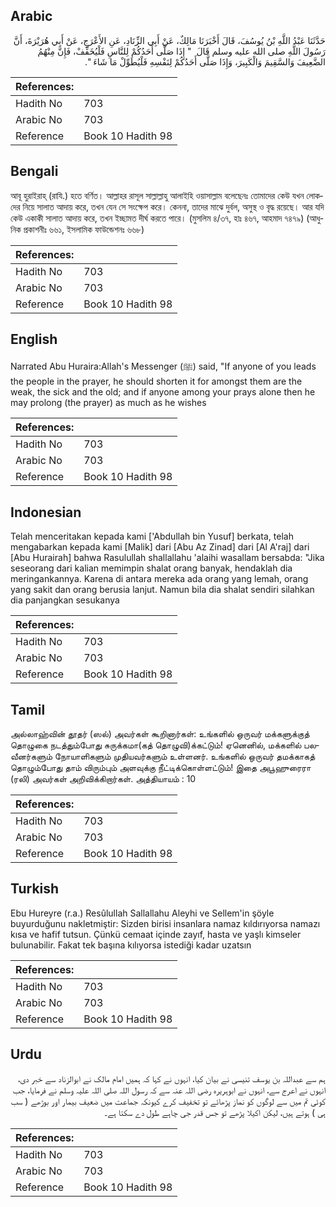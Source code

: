 ## Arabic


<div dir="rtl" lang="ar" style={{fontSize:'larger',backgroundColor:'#f8f9fa',padding:20}}>
حَدَّثَنَا عَبْدُ اللَّهِ بْنُ يُوسُفَ، قَالَ أَخْبَرَنَا مَالِكٌ، عَنْ أَبِي الزِّنَادِ، عَنِ الأَعْرَجِ، عَنْ أَبِي هُرَيْرَةَ، أَنَّ رَسُولَ اللَّهِ صلى الله عليه وسلم قَالَ ‏ "‏ إِذَا صَلَّى أَحَدُكُمْ لِلنَّاسِ فَلْيُخَفِّفْ، فَإِنَّ مِنْهُمُ الضَّعِيفَ وَالسَّقِيمَ وَالْكَبِيرَ، وَإِذَا صَلَّى أَحَدُكُمْ لِنَفْسِهِ فَلْيُطَوِّلْ مَا شَاءَ ‏"‏‏.‏
</div>
<div style={{backgroundColor:'#f8f9fa',padding:20, marginBottom: 10}}><table> <thead> <tr> <th>References:</th> <th></th> </tr> </thead> <tbody><tr><td>Hadith No</td><td>703</td></tr><tr><td>Arabic No</td><td>703</td></tr><tr><td>Reference</td><td>Book 10 Hadith 98</td></tr></tbody></table></div>

## Bengali


<div dir="ltr" lang="bn" style={{fontSize:'larger',backgroundColor:'#f8f9fa',padding:20}}>
আবূ হুরাইরাহ্ (রাযি.) হতে বর্ণিত। আল্লাহর রাসূল সাল্লাল্লাহু আলাইহি ওয়াসাল্লাম বলেছেনঃ তোমাদের কেউ যখন লোকদের নিয়ে সালাত আদায় করে, তখন যেন সে সংক্ষেপ করে। কেননা, তাদের মাঝে দুর্বল, অসুস্থ ও বৃদ্ধ রয়েছে। আর যদি কেউ একাকী সালাত আদায় করে, তখন ইচ্ছামত দীর্ঘ করতে পারে। (মুসলিম ৪/৩৭, হাঃ ৪৬৭, আহমাদ ৭৪৭৯) (আধুনিক প্রকাশনীঃ ৬৬১, ইসলামিক ফাউন্ডেশনঃ ৬৬৮)
</div>
<div style={{backgroundColor:'#f8f9fa',padding:20, marginBottom: 10}}><table> <thead> <tr> <th>References:</th> <th></th> </tr> </thead> <tbody><tr><td>Hadith No</td><td>703</td></tr><tr><td>Arabic No</td><td>703</td></tr><tr><td>Reference</td><td>Book 10 Hadith 98</td></tr></tbody></table></div>

## English


<div dir="ltr" lang="en" style={{fontSize:'larger',backgroundColor:'#f8f9fa',padding:20}}>
Narrated Abu Huraira:Allah's Messenger (ﷺ) said, "If anyone of you leads the people in the prayer, he should shorten it for amongst them are the weak, the sick and the old; and if anyone among your prays alone then he may prolong (the prayer) as much as he wishes
</div>
<div style={{backgroundColor:'#f8f9fa',padding:20, marginBottom: 10}}><table> <thead> <tr> <th>References:</th> <th></th> </tr> </thead> <tbody><tr><td>Hadith No</td><td>703</td></tr><tr><td>Arabic No</td><td>703</td></tr><tr><td>Reference</td><td>Book 10 Hadith 98</td></tr></tbody></table></div>

## Indonesian


<div dir="ltr" lang="id" style={{fontSize:'larger',backgroundColor:'#f8f9fa',padding:20}}>
Telah menceritakan kepada kami ['Abdullah bin Yusuf] berkata, telah mengabarkan kepada kami [Malik] dari [Abu Az Zinad] dari [Al A'raj] dari [Abu Hurairah] bahwa Rasulullah shallallahu 'alaihi wasallam bersabda: "Jika seseorang dari kalian memimpin shalat orang banyak, hendaklah dia meringankannya. Karena di antara mereka ada orang yang lemah, orang yang sakit dan orang berusia lanjut. Namun bila dia shalat sendiri silahkan dia panjangkan sesukanya
</div>
<div style={{backgroundColor:'#f8f9fa',padding:20, marginBottom: 10}}><table> <thead> <tr> <th>References:</th> <th></th> </tr> </thead> <tbody><tr><td>Hadith No</td><td>703</td></tr><tr><td>Arabic No</td><td>703</td></tr><tr><td>Reference</td><td>Book 10 Hadith 98</td></tr></tbody></table></div>

## Tamil


<div dir="ltr" lang="ta" style={{fontSize:'larger',backgroundColor:'#f8f9fa',padding:20}}>
அல்லாஹ்வின் தூதர் (ஸல்) அவர்கள் கூறினார்கள்: உங்களில் ஒருவர் மக்களுக்குத் தொழுகை நடத்தும்போது சுருக்கமா(கத் தொழுவி)க்கட்டும்! ஏனெனில், மக்களில் பலவீனர்களும் நோயாளிகளும் முதியவர்களும் உள்ளனர். உங்களில் ஒருவர் தமக்காகத் தொழும்போது தாம் விரும்பும் அளவுக்கு நீட்டிக்கொள்ளட்டும்! இதை அபூஹுரைரா (ரலி) அவர்கள் அறிவிக்கிறார்கள். அத்தியாயம் : 10
</div>
<div style={{backgroundColor:'#f8f9fa',padding:20, marginBottom: 10}}><table> <thead> <tr> <th>References:</th> <th></th> </tr> </thead> <tbody><tr><td>Hadith No</td><td>703</td></tr><tr><td>Arabic No</td><td>703</td></tr><tr><td>Reference</td><td>Book 10 Hadith 98</td></tr></tbody></table></div>

## Turkish


<div dir="ltr" lang="tr" style={{fontSize:'larger',backgroundColor:'#f8f9fa',padding:20}}>
Ebu Hureyre (r.a.) Resûlullah Sallallahu Aleyhi ve Sellem'in şöyle buyurduğunu nakletmiştir: Sizden birisi insanlara namaz kıldırıyorsa namazı kısa ve hafif tut­sun. Çünkü cemaat içinde zayıf, hasta ve yaşlı kimseler bulunabilir. Fakat tek başına kılıyorsa istediği kadar uzatsın
</div>
<div style={{backgroundColor:'#f8f9fa',padding:20, marginBottom: 10}}><table> <thead> <tr> <th>References:</th> <th></th> </tr> </thead> <tbody><tr><td>Hadith No</td><td>703</td></tr><tr><td>Arabic No</td><td>703</td></tr><tr><td>Reference</td><td>Book 10 Hadith 98</td></tr></tbody></table></div>

## Urdu


<div dir="rtl" lang="ur" style={{fontSize:'larger',backgroundColor:'#f8f9fa',padding:20}}>
ہم سے عبداللہ بن یوسف تنیسی نے بیان کیا، انہوں نے کہا کہ ہمیں امام مالک نے ابوالزناد سے خبر دی، انہوں نے اعرج سے، انہوں نے ابوہریرہ رضی اللہ عنہ سے کہ رسول اللہ صلی اللہ علیہ وسلم نے فرمایا، جب کوئی تم میں سے لوگوں کو نماز پڑھائے تو تخفیف کرے کیونکہ جماعت میں ضعیف بیمار اور بوڑھے ( سب ہی ) ہوتے ہیں، لیکن اکیلا پڑھے تو جس قدر جی چاہے طول دے سکتا ہے۔
</div>
<div style={{backgroundColor:'#f8f9fa',padding:20, marginBottom: 10}}><table> <thead> <tr> <th>References:</th> <th></th> </tr> </thead> <tbody><tr><td>Hadith No</td><td>703</td></tr><tr><td>Arabic No</td><td>703</td></tr><tr><td>Reference</td><td>Book 10 Hadith 98</td></tr></tbody></table></div>